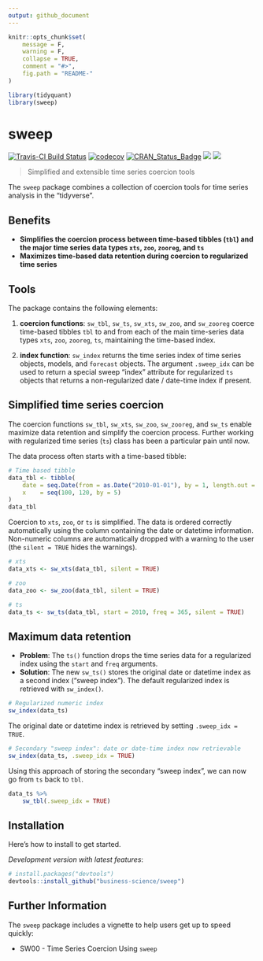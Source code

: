 ```yaml
---
output: github_document
---
```


<!-- README.md is generated from README.Rmd. Please edit that file -->

```r
knitr::opts_chunk$set(
    message = F, 
    warning = F,
    collapse = TRUE,
    comment = "#>",
    fig.path = "README-"
)
```

```r
library(tidyquant)
library(sweep)
```


# sweep

[![Travis-CI Build Status](https://travis-ci.org/business-science/sweep.svg?branch=master)](https://travis-ci.org/business-science/sweep.svg?branch=master)
[![codecov](https://codecov.io/gh/business-science/sweep/branch/master/graph/badge.svg)](https://codecov.io/gh/business-science/sweep)
[![CRAN_Status_Badge](http://www.r-pkg.org/badges/version/sweep)](https://cran.r-project.org/package=sweep)
![](http://cranlogs.r-pkg.org/badges/sweep?color=brightgreen)
![](http://cranlogs.r-pkg.org/badges/grand-total/sweep?color=brightgreen)

> Simplified and extensible time series coercion tools

The `sweep` package combines a collection of coercion tools for time series analysis in the "tidyverse". 

## Benefits

* __Simplifies the coercion process between time-based tibbles (`tbl`) and the major time series data types `xts`, `zoo`, `zooreg`, and `ts`__
* __Maximizes time-based data retention during coercion to regularized time series__


## Tools

The package contains the following elements:

1. __coercion functions__: `sw_tbl`, `sw_ts`, `sw_xts`, `sw_zoo`, and `sw_zooreg` coerce time-based tibbles `tbl` to and from each of the main time-series data types `xts`, `zoo`, `zooreg`, `ts`, maintaining the time-based index.

2. __index function__: `sw_index` returns the time series index of time series objects, models, and `forecast` objects. The argument `.sweep_idx` can be used to return a special sweep "index" attribute for regularized `ts` objects that returns a non-regularized date / date-time index if present.



## Simplified time series coercion

The coercion functions `sw_tbl`, `sw_xts`, `sw_zoo`, `sw_zooreg`, and `sw_ts` enable maximize data retention and simplify the coercion process. Further working with regularized time series (`ts`) class has been a particular pain until now. 

The data process often starts with a time-based tibble:

```r
# Time based tibble
data_tbl <- tibble(
    date = seq.Date(from = as.Date("2010-01-01"), by = 1, length.out = 5),
    x    = seq(100, 120, by = 5)
)
data_tbl
```

Coercion to `xts`, `zoo`, or `ts` is simplified. The data is ordered correctly automatically using the column containing the date or datetime information. Non-numeric columns are automatically dropped with a warning to the user (the `silent = TRUE` hides the warnings).

```r
# xts
data_xts <- sw_xts(data_tbl, silent = TRUE)
```

```r
# zoo
data_zoo <- sw_zoo(data_tbl, silent = TRUE)
```


```r
# ts
data_ts <- sw_ts(data_tbl, start = 2010, freq = 365, silent = TRUE)
```

## Maximum data retention

* __Problem__: The `ts()` function drops the time series data for a regularized index using the `start` and `freq` arguments. 
* __Solution__: The new `sw_ts()` stores the original date or datetime index as a second index ("sweep index"). The default regularized index is retrieved with `sw_index()`.

```r
# Regularized numeric index
sw_index(data_ts) 
```

The original date or datetime index is retrieved by setting `.sweep_idx = TRUE`.

```r
# Secondary "sweep index": date or date-time index now retrievable
sw_index(data_ts, .sweep_idx = TRUE)
```

Using this approach of storing the secondary "sweep index", we can now go from `ts` back to `tbl`.

```r
data_ts %>%
    sw_tbl(.sweep_idx = TRUE)
```


## Installation

Here's how to install to get started.

_Development version with latest features_:

``` r
# install.packages("devtools")
devtools::install_github("business-science/sweep")
```

<!-- _CRAN approved version_: -->

<!-- ```{r, eval = FALSE} -->
<!-- install.packages("sweep") -->
<!-- ``` -->



## Further Information

The `sweep` package includes a vignette to help users get up to speed quickly:

* SW00 - Time Series Coercion Using `sweep`

<!-- See the [`tidyquant` vignettes](https://cran.r-project.org/package=tidyquant) for further details on the package. -->
